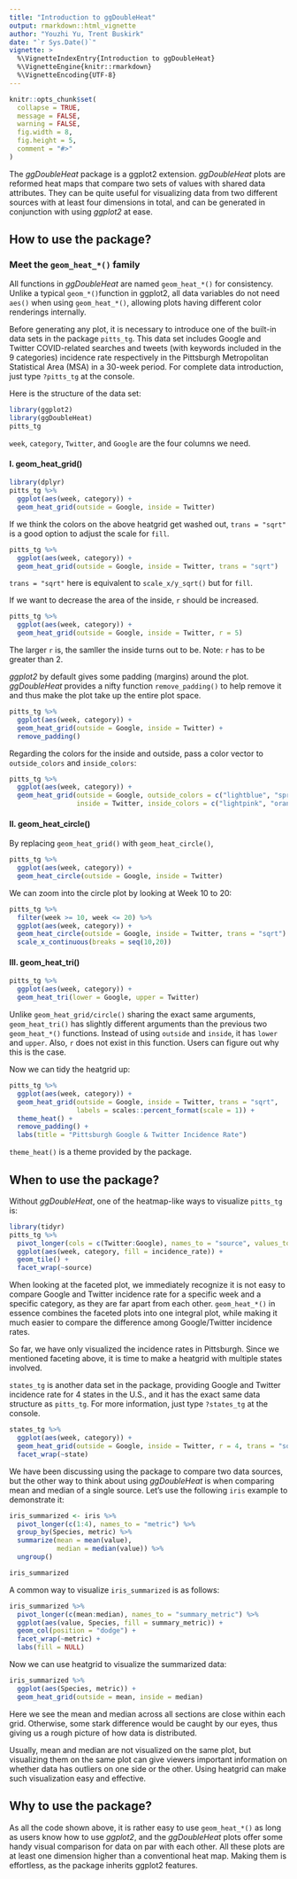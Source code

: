 ```yaml
---
title: "Introduction to ggDoubleHeat"
output: rmarkdown::html_vignette
author: "Youzhi Yu, Trent Buskirk"
date: "`r Sys.Date()`"
vignette: >
  %\VignetteIndexEntry{Introduction to ggDoubleHeat}
  %\VignetteEngine{knitr::rmarkdown}
  %\VignetteEncoding{UTF-8}
---
```


```r
knitr::opts_chunk$set(
  collapse = TRUE,
  message = FALSE,
  warning = FALSE,
  fig.width = 8, 
  fig.height = 5,
  comment = "#>"
)
```

The *ggDoubleHeat* package is a ggplot2 extension. *ggDoubleHeat* plots are reformed heat maps that compare two sets of values with shared data attributes. They can be quite useful for visualizing data from two different sources with at least four dimensions in total, and can be generated in conjunction with using *ggplot2* at ease. 

## How to use the package?

### Meet the `geom_heat_*()` family

All functions in *ggDoubleHeat* are named `geom_heat_*()` for consistency. Unlike a typical `geom_*()`function in ggplot2, all data variables do not need `aes()` when using `geom_heat_*()`, allowing plots having different color renderings internally. 

Before generating any plot, it is necessary to introduce one of the built-in data sets in the package `pitts_tg`. This data set includes Google and Twitter COVID-related searches and tweets (with keywords included in the 9 categories) incidence rate respectively in the Pittsburgh Metropolitan Statistical Area (MSA) in a 30-week period. For complete data introduction, just type `?pitts_tg` at the console.

Here is the structure of the data set: 


```r
library(ggplot2)
library(ggDoubleHeat)
pitts_tg

```

`week`, `category`, `Twitter`, and `Google` are the four columns we need.

#### **I. geom_heat_grid()**

```r
library(dplyr)
pitts_tg %>%
  ggplot(aes(week, category)) +
  geom_heat_grid(outside = Google, inside = Twitter)
```

If we think the colors on the above heatgrid get washed out, `trans = "sqrt"` is a good option to adjust the scale for `fill`.

```r
pitts_tg %>%
  ggplot(aes(week, category)) +
  geom_heat_grid(outside = Google, inside = Twitter, trans = "sqrt")
```

`trans = "sqrt"` here is equivalent to `scale_x/y_sqrt()` but for `fill`.

If we want to decrease the area of the inside, `r` should be increased.

```r
pitts_tg %>%
  ggplot(aes(week, category)) +
  geom_heat_grid(outside = Google, inside = Twitter, r = 5)
```

The larger `r` is, the samller the inside turns out to be. Note: `r` has to be greater than 2. 


*ggplot2* by default gives some padding (margins) around the plot. *ggDoubleHeat* provides a nifty function `remove_padding()` to help remove it and thus make the plot take up the entire plot space.

```r
pitts_tg %>%
  ggplot(aes(week, category)) +
  geom_heat_grid(outside = Google, inside = Twitter) +
  remove_padding()
```

Regarding the colors for the inside and outside, pass a color vector to `outside_colors` and `inside_colors`:

```r
pitts_tg %>%
  ggplot(aes(week, category)) +
  geom_heat_grid(outside = Google, outside_colors = c("lightblue", "springgreen2"),
                 inside = Twitter, inside_colors = c("lightpink", "orange"))
```



#### **II. geom_heat_circle()**

By replacing `geom_heat_grid()` with `geom_heat_circle()`, 

```r
pitts_tg %>%
  ggplot(aes(week, category)) +
  geom_heat_circle(outside = Google, inside = Twitter)
```

We can zoom into the circle plot by looking at Week 10 to 20:

```r
pitts_tg %>%
  filter(week >= 10, week <= 20) %>%
  ggplot(aes(week, category)) +
  geom_heat_circle(outside = Google, inside = Twitter, trans = "sqrt") +
  scale_x_continuous(breaks = seq(10,20))
```


#### **III. geom_heat_tri()**

```r
pitts_tg %>%
  ggplot(aes(week, category)) +
  geom_heat_tri(lower = Google, upper = Twitter)
```

Unlike `geom_heat_grid/circle()` sharing the exact same arguments, `geom_heat_tri()` has slightly different arguments than the previous two `geom_heat_*()` functions. Instead of using `outside` and `inside`, it has `lower` and `upper`. Also, `r` does not exist in this function. Users can figure out why this is the case. 

Now we can tidy the heatgrid up:

```r
pitts_tg %>%
  ggplot(aes(week, category)) +
  geom_heat_grid(outside = Google, inside = Twitter, trans = "sqrt",
                 labels = scales::percent_format(scale = 1)) +
  theme_heat() +
  remove_padding() +
  labs(title = "Pittsburgh Google & Twitter Incidence Rate")
```

`theme_heat()` is a theme provided by the package.


## When to use the package?

Without *ggDoubleHeat*, one of the heatmap-like ways to visualize `pitts_tg` is:

```r
library(tidyr)
pitts_tg %>%
  pivot_longer(cols = c(Twitter:Google), names_to = "source", values_to = "incidence_rate") %>%
  ggplot(aes(week, category, fill = incidence_rate)) +
  geom_tile() +
  facet_wrap(~source)
```


When looking at the faceted plot, we immediately recognize it is not easy to compare Google and Twitter incidence rate for a specific week and a specific category, as they are far apart from each other. `geom_heat_*()` in essence combines the faceted plots into one integral plot, while making it much easier to compare the difference among Google/Twitter incidence rates. 


So far, we have only visualized the incidence rates in Pittsburgh. Since we mentioned faceting above, it is time to make a heatgrid with multiple states involved.

`states_tg` is another data set in the package, providing Google and Twitter incidence rate for 4 states in the U.S., and it has the exact same data structure as `pitts_tg`. For more information, just type `?states_tg` at the console. 

```r
states_tg %>%
  ggplot(aes(week, category)) +
  geom_heat_grid(outside = Google, inside = Twitter, r = 4, trans = "sqrt") +
  facet_wrap(~state) 
```

We have been discussing using the package to compare two data sources, but the other way to think about using *ggDoubleHeat* is when comparing mean and median of a single source. Let’s use the following `iris` example to demonstrate it:

```r
iris_summarized <- iris %>%
  pivot_longer(c(1:4), names_to = "metric") %>%
  group_by(Species, metric) %>%
  summarize(mean = mean(value),
            median = median(value)) %>%
  ungroup()

iris_summarized
```

A common way to visualize `iris_summarized` is as follows:

```r
iris_summarized %>%
  pivot_longer(c(mean:median), names_to = "summary_metric") %>%
  ggplot(aes(value, Species, fill = summary_metric)) +
  geom_col(position = "dodge") +
  facet_wrap(~metric) +
  labs(fill = NULL)
```

Now we can use heatgrid to visualize the summarized data:

```r
iris_summarized %>%
  ggplot(aes(Species, metric)) +
  geom_heat_grid(outside = mean, inside = median)
```

Here we see the mean and median across all sections are close within each grid. Otherwise, some stark difference would be caught by our eyes, thus giving us a rough picture of how data is distributed. 

Usually, mean and median are not visualized on the same plot, but visualizing them on the same plot can give viewers important information on whether data has outliers on one side or the other. Using heatgrid can make such visualization easy and effective. 

## Why to use the package?

As all the code shown above, it is rather easy to use `geom_heat_*()` as long as users know how to use *ggplot2*, and the *ggDoubleHeat* plots offer some handy visual comparison for data on par with each other. All these plots are at least one dimension higher than a conventional heat map. Making them is effortless, as the package inherits ggplot2 features. 






